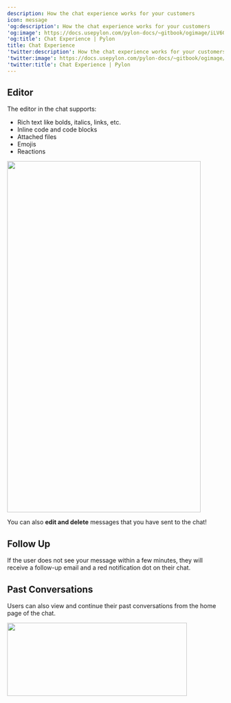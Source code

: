 ---
description: How the chat experience works for your customers
icon: message
'og:description': How the chat experience works for your customers
'og:image': https://docs.usepylon.com/pylon-docs/~gitbook/ogimage/iLV6GIAVnQCmz6Yhgdvn
'og:title': Chat Experience | Pylon
title: Chat Experience
'twitter:description': How the chat experience works for your customers
'twitter:image': https://docs.usepylon.com/pylon-docs/~gitbook/ogimage/iLV6GIAVnQCmz6Yhgdvn
'twitter:title': Chat Experience | Pylon
---
## Editor

The editor in the chat supports:

* Rich text like bolds, italics, links, etc.
* Inline code and code blocks
* Attached files
* Emojis
* Reactions

<Frame>
<img alt="" class="block" data-testid="zoom-image" fetchpriority="high" height="817" sizes="(max-width: 640px) 400px, 768px" src="/images/8c01046f.png" width="450"/>
</Frame>

You can also **edit and delete** messages that you have sent to the chat!

## Follow Up

If the user does not see your message within a few minutes, they will receive a follow-up email and a red notification dot on their chat.

## Past Conversations

Users can also view and continue their past conversations from the home page of the chat.

<Frame>
<img alt="" class="block" data-testid="zoom-image" fetchpriority="low" height="170" loading="lazy" sizes="(max-width: 640px) 400px, 768px" src="/images/376cfdcb.png" width="418"/>
</Frame>
